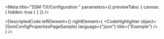 
<Meta title="SSM-TX/Configuration " parameters={{ previewTabs: { canvas: { hidden: true } } }} />

<DescriptedCode
  leftElement={<SsmConfigPropertiesPageDesc />}
  rightElement={
    <CodeHighlighter
      object={SsmConfigPropertiesPageSample}
      language={"json"}
      title={"Example"}
    />
  }
/>

<SsmConfigPropertiesIndex />

